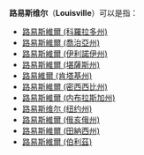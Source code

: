'''路易斯维尔'''（'''Louisville'''）可以是指：
* [[路易斯維爾_(科羅拉多州)|路易斯維爾 (科羅拉多州)]]
* [[路易斯維爾_(喬治亞州)|路易斯維爾 (喬治亞州)]]
* [[路易斯維爾_(伊利諾伊州)|路易斯維爾 (伊利諾伊州)]]
* [[路易斯維爾_(堪薩斯州)|路易斯維爾 (堪薩斯州)]]
* [[路易維爾_(肯塔基州)|路易維爾 (肯塔基州)]]
* [[路易斯維爾_(密西西比州)|路易斯維爾 (密西西比州)]]
* [[路易斯維爾_(内布拉斯加州)|路易斯維爾 (内布拉斯加州)]]
* [[路易斯维尔_(纽约州)|路易斯维尔 (纽约州)]]
* [[路易斯維爾_(俄亥俄州)|路易斯維爾 (俄亥俄州)]]
* [[路易斯維爾_(田納西州)|路易斯維爾 (田納西州)]]
* [[路易斯維爾_(伯利茲)|路易斯維爾 (伯利茲)]]
{{Disambig|cat=五字地名消歧義}}